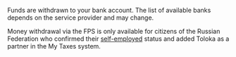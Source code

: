 Funds are withdrawn to your bank account. The list of available banks depends on the service provider and may change.

<Note mode="restriction" title="Alert">

Money withdrawal via the FPS is only available for citizens of the Russian Federation who confirmed their [self-employed](/docs-new/tolokers/self-employed/about) status and added Toloka as a partner in the My Taxes system.

</Note>